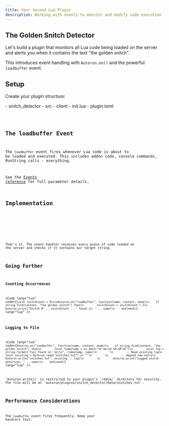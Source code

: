 ```yaml
---
title: Your Second Lua Plugin
description: Working with events to monitor and modify code execution
---
```



## The Golden Snitch Detector

Let's build a plugin that monitors all Lua code being loaded on the server and alerts you when it contains the text "the golden snitch".

This introduces event handling with `Autorun.on()` and the powerful `loadbuffer` event.

## Setup

Create your plugin structure:

<FileTree>
    - snitch_detector
        - src
            - client
                - init.lua
        - plugin.toml
</FileTree>

<Tabs>
    <TabItem label="plugin.toml">
        <Code lang="toml" code={`[plugin]\nname = "snitch_detector"\nauthor = "you"\nversion = "0.1.0"\ndescription = "Detects the golden snitch in loaded code"\nlanguage = "lua"`} />
    </TabItem>
</Tabs>

## The loadbuffer Event

The `loadbuffer` event fires whenever Lua code is about to be loaded and executed. This includes addon code, console commands, RunString calls - everything.

See the [Events reference](/Autorun-ng/reference/lua-api/events) for full parameter details.

## Implementation

<Tabs>
    <TabItem label="client/init.lua">
        <Code lang="lua" code={`Autorun.on("loadbuffer", function(name, content, mode)\n    if string.find(content, "the golden snitch") then\n        Autorun.print("Found the golden snitch in: " .. name)\n    end\nend)`} />
    </TabItem>
</Tabs>

That's it. The event handler receives every piece of code loaded on the server and checks if it contains our target string.

## Going Further

### Counting Occurrences

<Code lang="lua" code={`local snitchCount = 0\n\nAutorun.on("loadbuffer", function(name, content, mode)\n    if string.find(content, "the golden snitch") then\n        snitchCount = snitchCount + 1\n        Autorun.print("Snitch #" .. snitchCount .. " found in: " .. name)\n    end\nend)`} lang="lua" />

### Logging to File

<Code lang="lua" code={`Autorun.on("loadbuffer", function(name, content, mode)\n    if string.find(content, "the golden snitch") then\n        local timestamp = os.date("%Y-%m-%d %H:%M:%S")\n        local log = string.format("[%s] Found in: %s\\n", timestamp, name)\n        \n        -- Read existing log\n        local existing = Autorun.read("snitches.txt") or ""\n        \n        -- Append new entry\n        Autorun.write("snitches.txt", existing .. log)\n        \n        Autorun.print("Logged snitch detection: " .. name)\n    end\nend)`} lang="lua" />

<Aside type="note">
`Autorun.write()` is restricted to your plugin's `/data/` directory for security. The file will be at `autorun/plugins/snitch_detector/data/snitches.txt`.
</Aside>

## Performance Considerations

The `loadbuffer` event fires frequently. Keep your handlers fast:

<Tabs>
    <TabItem label="Bad">
        <Code lang="lua" code={`Autorun.on("loadbuffer", function(name, content, mode)\n    -- Don't do expensive operations on every single chunk\n    for i = 1, 1000000 do\n        -- Heavy processing\n    end\nend)`} />
    </TabItem>
    <TabItem label="Good">
        <Code lang="lua" code={`Autorun.on("loadbuffer", function(name, content, mode)\n    -- Quick string check, bail early if no match\n    if not string.find(content, "the golden snitch") then\n        return\n    end\n    \n    -- Only do work when needed\n    Autorun.print("Found snitch in: " .. name)\nend)`} />
    </TabItem>
</Tabs>
